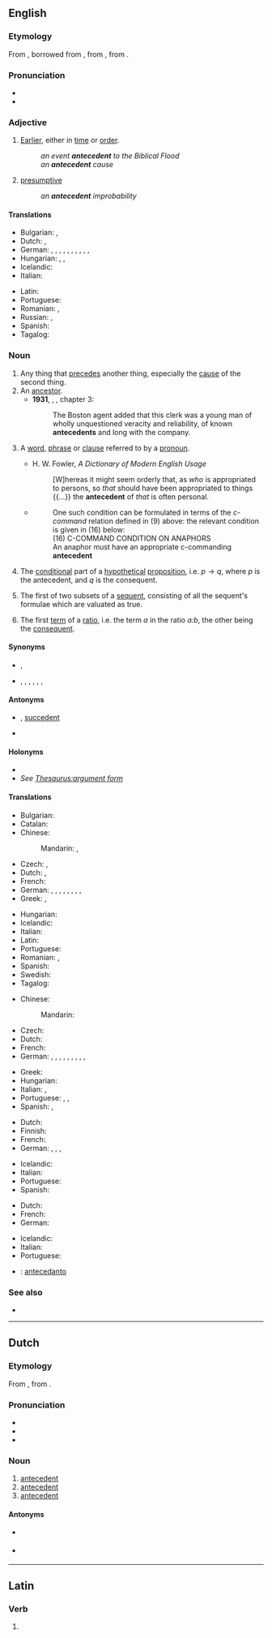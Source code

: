 {{also|antécédent}}
==English==
{{wikipedia}}

===Etymology===
From {{inh|en|enm|antecedent}}, borrowed from {{der|en|fro|antecedent}}, from {{der|en|la|antecēdēns|t=going before}}, from {{m|la|antecēdō|t=to precede; excel; surpass}}.

===Pronunciation===
* {{IPA|/ˌantɪˈsiːd(ə)nt/|lang=en}}
* {{audio|En-ca-antecedent.oga|Audio (Canada)|lang=en}}

===Adjective===
{{en-adj|-}}

# [[earlier|Earlier]], either in [[time]] or [[order]].
#: ''an event '''antecedent''' to the Biblical Flood''
#: ''an '''antecedent''' cause''
# [[presumptive]]
#: ''an '''antecedent''' improbability''

====Translations====
{{trans-top|earlier in time or order}}
* Bulgarian: {{t+|bg|предшестващ}}, {{t+|bg|предишен}}
* Dutch: {{t+|nl|voorafgaand}}, {{t+|nl|vroeger}}
* German: {{t+|de|früher}}, {{t+|de|vorausgehend}}, {{t+|de|vorgängig}}, {{t+|de|voriger|m}}, {{t+|de|vorige|f}}, {{t+|de|voriges|n}}, {{t+|de|vorangehend}}, {{t+|de|vorgängig}}, {{t+|de|vorrangig}}, {{t|de|vorhergehend}}, {{t+|de|vor-}}
* Hungarian: {{t+|hu|megelőző}}, {{t+|hu|korábbi}}, {{t+|hu|előbbi}}
* Icelandic: {{t|is|undanfari|m}}
* Italian: {{t+|it|antecedente}}
{{trans-mid}}
* Latin: {{t|la|antecēdēns}}
* Portuguese: {{t+|pt|antecedente}}
* Romanian: {{t+|ro|antecedent}}, {{t+|ro|precedent}}
* Russian: {{t+|ru|предше́ствующий|m}}, {{t+|ru|предыду́щий|m}}
* Spanish: {{t+|es|antecedente}}
* Tagalog: {{t|tl|nauna}}
{{trans-bottom}}

===Noun===
{{examples-right|sense=linguistics: expression referred to by pronoun|examples=
* In “The policeman asked the boy what he was doing.”, the phrase “the boy” is the antecedent of the pronoun “he”.
* In the sentence “I saw my girlfriend yesterday wearing her old jacket which is odd because she almost never wears it.”, the phrase “my girlfriend” is the antecedent of “her” and “old jacket” is the antecedent of “it”.}}
{{en-noun}}

# Any thing that [[precede]]s another thing, especially the [[cause]] of the second thing.
# An [[ancestor]].
#* '''1931''', {{w|H. P. Lovecraft}}, ''{{w|The Whisperer in Darkness}}'', chapter 3:
#*: The Boston agent added that this clerk was a young man of wholly unquestioned veracity and reliability, of known '''antecedents''' and long with the company.
# {{lb|en|grammar}} A [[word]], [[phrase]] or [[clause]] referred to by a [[pronoun]].
#* H. W. Fowler, ''A Dictionary of Modern English Usage''
#*: [W]hereas it might seem orderly that, as ''who'' is appropriated to persons, so ''that'' should have been appropriated to things {{...}} the '''antecedent''' of ''that'' is often personal.
#* {{quote-book|year=1988|author=Andrew Radford|title=Transformational grammar: a first course|location=Cambridge, UK|publisher=Cambridge University Press|page=117}}
#*: One such condition can be formulated in terms of the ''c-command'' relation defined in (9) above: the relevant condition is given in (16) below:<br>(16) C-COMMAND CONDITION ON ANAPHORS<br>An anaphor must have an appropriate c-commanding '''antecedent'''
# {{lb|en|logic}} The [[conditional]] part of a [[hypothetical]] [[proposition]], i.e. <math>p \rightarrow q</math>, where <math>p</math> is the antecedent, and <math>q</math> is the consequent.
# {{lb|en|logic}} The first of two subsets of a [[sequent]], consisting of all the sequent's formulae which are valuated as true.
#: {{rfex|en}}
# {{lb|en|math}} The first [[term]] of a [[ratio]], i.e. the term ''a'' in the ratio ''a:b'', the other being the [[consequent]].

====Synonyms====
* {{sense|something which precedes}} {{l|en|precedent}}, {{l|en|precursor}}
* {{sense|an ancestor}} {{l|en|ascendant}}, {{l|en|ascendent}}, {{l|en|forebear}}, {{l|en|forefather}}, {{l|en|forerunner}}, {{l|en|predecessor}}, {{l|en|progenitor}}

====Antonyms====
* {{sense|in logic}} {{l|en|consequent}}, {{qualifier|for sequents}} [[succedent]]
* {{sense|in linguistics}} {{l|en|anaphor}}

====Holonyms====
* {{l|en|conditional}}
* ''See [[Thesaurus:argument form]]''

====Translations====
{{trans-top|any thing that precedes another thing}}
* Bulgarian: {{t+|bg|предшественик}}
* Catalan: {{t|ca|antecedent|m}}
* Chinese:
*: Mandarin: {{t+|cmn|前情}}, {{t+|cmn|前情|tr=qián qíng}}
* Czech: {{t|cs|předchůdce|m}}, {{t+|cs|příčina|f}}
* Dutch: {{t+|nl|antecedent|n}}, {{t+|nl|voorafgaande|n}}
* French: {{t+|fr|antécédent|m}}
* German: {{t+|de|Vorgeschichte|f}}, {{t+|de|Ursache|f}}, {{t|de|Vorleben|n}}, {{t|de|Vorangehende|n}}, {{t|de|Vorhergehende|n}}, {{t+|de|Antezedenz|f}}, {{t+|de|Vorläufer|m}}, {{t|de|Vorstufe|f}}, {{t|de|Vorform|f}}
* Greek: {{t+|el|προηγούμενος|m}}, {{t+|el|πρότερος|m}}
{{trans-mid}}
* Hungarian: {{t+|hu|előzmény}}
* Icelandic: {{t|is|undanfari|m}}
* Italian: {{t+|it|antecedente|m}}
* Latin: {{t|la|antecēdēns|n}}
* Portuguese: {{t+|pt|antecedente|m}}
* Romanian: {{t+|ro|antecedent|n}}, {{t+|ro|precedent|n}}
* Spanish: {{t+|es|antecedente|m}}
* Swedish: {{t+|sv|föregångare|c}}
* Tagalog: {{t|tl|nauna}}
{{trans-bottom}}

{{trans-top|ancestor}}
* Chinese:
*: Mandarin: {{t+|cmn|前辈|tr=qián bèi}}
* Czech: {{t+|cs|předek|m}}
* Dutch: {{t+|nl|voorouder|c}}
* French: {{t+|fr|ascendant|m}}
* German: {{t+|de|Ahne|m|f}}, {{t+|de|Vorläufer|m}}, {{t|de|Vorfahre|m}}, {{t+|de|Vorfahr|m}}, {{t|de|Uhrahn|m}}, {{t|de|Uhrahne|m|f}}, {{t+|de|Stammvater|m}}, {{t+|de|Ahn|m}}, {{t+|de|Ahnin|f}}, {{t+|de|Ahne|m|f}}
{{trans-mid}}
* Greek: {{t+|el|πρόγονος|m|sc=Grek}}
* Hungarian: {{t+|hu|ős}}
* Italian: {{t+|it|antenato|m}}, {{t+|it|progenitore|m}}
* Portuguese: {{t+|pt|antecedente|m|f}}, {{t+|pt|ancestral|m|f}}, {{t+|pt|antepassado|m}}
* Spanish: {{t+|es|antecedente|m}}, {{t+|es|antepasado|m}}
{{trans-bottom}}

{{trans-top|word, phrase or clause referred to by a pronoun}}
* Dutch: {{t+|nl|antecedent|n}}
* Finnish: {{t+|fi|korrelaatti}}
* French: {{t+|fr|antécédent|m}}
* German: {{t+|de|Beziehungswort|n}}, {{t|de|Bezugselement|n}}, {{t+|de|Antezedens|n}}, {{t|de|Bezugswort|n}}
{{trans-mid}}
* Icelandic: {{t|is|undanfari|m}}
* Italian: {{t+|it|antecedente|m}}
* Portuguese: {{t+|pt|antecedente|m}}
* Spanish: {{t+|es|antecedente|m}}
{{trans-bottom}}

{{trans-top|conditional part of a hypothetical proposition}}
* Dutch: {{t+|nl|antecedent|n}}
* French: {{t+|fr|antécédent|m}}
* German: {{t+|de|Antezedens|n}}
{{trans-mid}}
* Icelandic: {{t+|is|forliður|f}}
* Italian: {{t+|it|antecedente|m}}
* Portuguese: {{t+|pt|antecedente|m}}
{{trans-bottom}}

{{checktrans-top}}
* {{ttbc|io}}: [[antecedanto]]
{{trans-mid}}
{{trans-bottom}}

===See also===
* {{l|en|juxtaposition}}

----

==Dutch==

===Etymology===
From {{der|nl|la|antecēdēns|t=go before}}, from {{m|la|antecēdere|t=to yield before}}.

===Pronunciation===
* {{IPA|/ɑn.tə.səˈdɛnt/|lang=nl}}
* {{audio|Nl-antecedent.ogg|audio|lang=nl}}
* {{hyphenation|an|te|ce|dent|lang=nl}}

===Noun===
{{nl-noun|n|-en|antecedentje}}

# [[#English|antecedent]] {{gloss|linguistics}}
# [[#English|antecedent]] {{gloss|logic}}
# [[#English|antecedent]] {{gloss|thing that precedes}}

====Antonyms====
* {{sense|logic}} {{qualifier|consequent}}
* {{sense|linguistics}} {{qualifier|anafoor}}

----

==Latin==

===Verb===
{{la-verb-form|antecēdent}}

# {{inflection of|antecēdō||3|p|futr|actv|indc|lang=la}}
